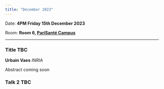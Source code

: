 ```yaml
---
title: "December 2023"
---
```


Date: **4PM Friday 15th December 2023**

Room: **Room 6, [PariSanté Campus](https://maps.app.goo.gl/cpFoxoZgbT6HCV6x9)**

------------------------------------------------------------------------

### **Title TBC**

**Urbain Vaes** *INRIA*

Abstract coming soon

### **Talk 2 TBC**

